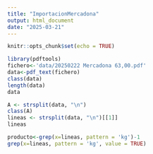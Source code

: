 ```yaml
---
title: "ImportacionMercadona"
output: html_document
date: "2025-03-21"
---
```


```r
knitr::opts_chunk$set(echo = TRUE)
```

```r
library(pdftools)
fichero<-'data/20250222 Mercadona 63,00.pdf'
data<-pdf_text(fichero)
class(data)
length(data)
data
```
```r
A <- strsplit(data, "\n")
class(A)
lineas <- strsplit(data, "\n")[[1]]
lineas
```
```r

producto<-grep(x=lineas, pattern = 'kg')-1
grep(x=lineas, pattern = 'kg', value = TRUE)

```

